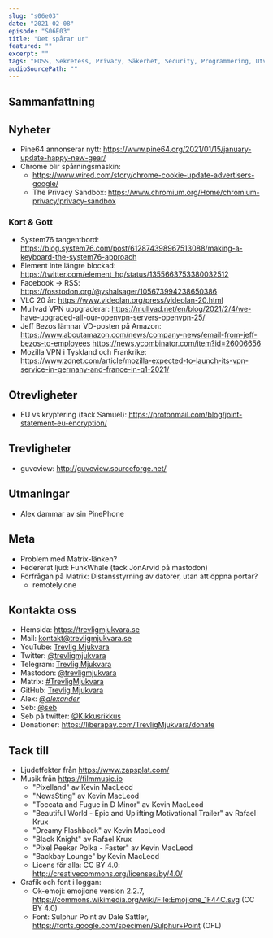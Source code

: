 ```yaml
---
slug: "s06e03"
date: "2021-02-08"
episode: "S06E03"
title: "Det spårar ur"
featured: ""
excerpt: ""
tags: "FOSS, Sekretess, Privacy, Säkerhet, Security, Programmering, Utveckling, Mjukvara, PinePhone, Technology, Linux, Open Source, Pine64"
audioSourcePath: ""
---
```


## Sammanfattning

## Nyheter

- Pine64 annonserar nytt: https://www.pine64.org/2021/01/15/january-update-happy-new-gear/
- Chrome blir spårningsmaskin:
  - https://www.wired.com/story/chrome-cookie-update-advertisers-google/
  - The Privacy Sandbox: https://www.chromium.org/Home/chromium-privacy/privacy-sandbox

### Kort & Gott

- System76 tangentbord: https://blog.system76.com/post/612874398967513088/making-a-keyboard-the-system76-approach
- Element inte längre blockad: https://twitter.com/element_hq/status/1355663753380032512
- Facebook -> RSS: https://fosstodon.org/@yshalsager/105673994238650386
- VLC 20 år: https://www.videolan.org/press/videolan-20.html
- Mullvad VPN uppgraderar: https://mullvad.net/en/blog/2021/2/4/we-have-upgraded-all-our-openvpn-servers-openvpn-25/
- Jeff Bezos lämnar VD-posten på Amazon: https://www.aboutamazon.com/news/company-news/email-from-jeff-bezos-to-employees https://news.ycombinator.com/item?id=26006656
- Mozilla VPN i Tyskland och Frankrike: https://www.zdnet.com/article/mozilla-expected-to-launch-its-vpn-service-in-germany-and-france-in-q1-2021/

## Otrevligheter

- EU vs kryptering (tack Samuel): https://protonmail.com/blog/joint-statement-eu-encryption/

## Trevligheter

- guvcview: http://guvcview.sourceforge.net/

## Utmaningar

- Alex dammar av sin PinePhone

## Meta

- Problem med Matrix-länken?
- Federerat ljud: FunkWhale (tack JonArvid på mastodon)
- Förfrågan på Matrix: Distansstyrning av datorer, utan att öppna portar?
  - remotely.one

## Kontakta oss

- Hemsida: https://trevligmjukvara.se
- Mail: kontakt@trevligmjukvara.se
- YouTube: [Trevlig Mjukvara](https://www.youtube.com/channel/UCRVmpkj-XM6UhUCjGiL3hhQ)
- Twitter: [@trevligmjukvara](https://twitter.com/trevligmjukvara)
- Telegram: [Trevlig Mjukvara](https://t.me/trevligmjukvara)
- Mastodon: [@trevligmjukvara](https://mastodon.linuxkompis.se/@trevligmjukvara)
- Matrix: [#TrevligMjukvara](https://matrix.to/#/%23TrevligMjukvara:matrix.org)
- GitHub: [Trevlig Mjukvara](https://github.com/trevligmjukvara)
- Alex: [@_alexander_](https://mastodon.online/@_alexander_)
- Seb: [@seb](https://social.gelotte.dev/@seb)
- Seb på twitter: [@Kikkusrikkus](https://twitter.com/Kikkusrikkus)
- Donationer: https://liberapay.com/TrevligMjukvara/donate

## Tack till

- Ljudeffekter från https://www.zapsplat.com/
- Musik från https://filmmusic.io
  - "Pixelland" av Kevin MacLeod
  - "NewsSting" av Kevin MacLeod
  - "Toccata and Fugue in D Minor" av Kevin MacLeod
  - "Beautiful World - Epic and Uplifting Motivational Trailer" av Rafael Krux
  - "Dreamy Flashback" av Kevin MacLeod
  - "Black Knight" av Rafael Krux
  - "Pixel Peeker Polka - Faster" av Kevin MacLeod
  - "Backbay Lounge" by Kevin MacLeod
  - Licens för alla: CC BY 4.0: http://creativecommons.org/licenses/by/4.0/
- Grafik och font i loggan:
  - Ok-emoji: emojione version 2.2.7, https://commons.wikimedia.org/wiki/File:Emojione_1F44C.svg (CC BY 4.0)
  - Font: Sulphur Point av Dale Sattler, https://fonts.google.com/specimen/Sulphur+Point (OFL)

